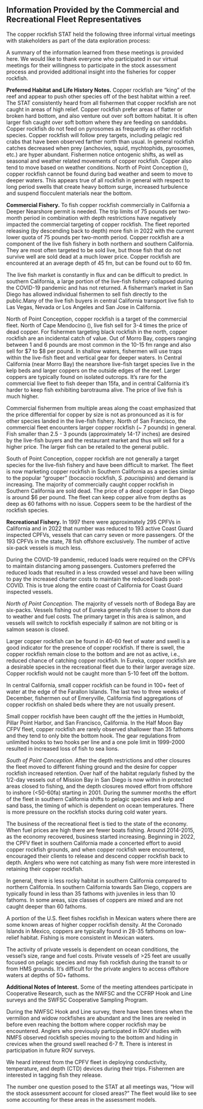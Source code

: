 ## Information Provided by the Commercial and Recreational Fleet Representatives


The copper rockfish STAT held the following three informal virtual meetings with stakeholders as part of the data exploration process:

\begin{enumerate}

    \item Copper Rockfish and the Commercial Fisheries on January 10, 2023 with 24 attendees
    \item Copper Rockfish and the Recreational Fishery South of Point Conception on January 23, 2023 with 17 attendees
    \item Copper Rockfish and the Recreational Fishery North of Point Conception on January 30, 2023 with 19 attendees
    
\end{enumerate}


A summary of the information learned from these meetings is provided here. We would like to thank everyone who participated in our virtual meetings for their willingness to participate in the stock assessment process and provided additional insight into the fisheries for copper rockfish.

**Preferred Habitat and Life History Notes.** Copper rockfish are "king" of the reef and appear to push other species off of the best habitat within a reef. The STAT consistently heard from all fishermen that copper rockfish are not caught in areas of high relief. Copper rockfish prefer areas of flatter or broken hard bottom, and also venture out over soft bottom habitat. It is often larger fish caught over soft bottom where they are feeding on sanddabs. Copper rockfish do not feed on pyrosomes as frequently as other rockfish species.  Copper rockfish will follow prey targets, including pelagic red crabs that have been observed farther north than usual. In general rockfish catches decreased when prey (anchovies, squid, mychtophids, pyrosomes, etc.) are hyper abundant. Fishermen notice ontogenic shifts, as well as seasonal and weather related movements of copper rockfish. Copper also tend to move based on weather conditions. North of Point Conception (\PtC), copper rockfish cannot be found during bad weather and seem to move to deeper waters. This appears true of all rockfish in general with respect to long period swells that create heavy bottom surge, increased turbulence and suspend flocculent materials near the bottom. 


**Commercial Fishery.** To fish copper rockfish commercially in California a Deeper Nearshore permit is needed.  The trip limits of 75 pounds per two-month period in combination with depth restrictions have negatively impacted the commercial targeting of copper rockfish. The fleet reported releasing (by descending back to depth) more fish in 2022 with the current lower quota of 75 pounds per two-month period. Copper rockfish are a component of the live fish fishery in both northern and southern California. They are most often targeted to be sold live, but those fish that do not survive well are sold dead at a much lower price. 
Copper rockfish are encountered at an average depth of 45 fm, but can be found out to 60 fm. 

The live fish market is constantly in flux and can be difficult to predict. In southern California, a large portion of the live-fish fishery collapsed during the COVID-19 pandemic and has not returned. A fisherman's market in San Diego has allowed individual fishermen to sell fish directly to the public.Many of the live fish buyers in central California transport live fish to Las Vegas, Nevada or Los Angeles and San Jose in California. 

North of Point Conception, copper rockfish is a target of the commercial fleet. North of Cape Mendocino (\CapeM), live fish sell for 3-4 times the price of dead copper. For fishermen targeting black rockfish in the north, copper rockfish are an incidental catch of value.  Out of Morro Bay, coppers ranging between 1 and 6 pounds are most common in the 10-15 fm range and also sell for $7 to $8 per pound. In shallow waters, fishermen will use traps within the live-fish fleet and vertical gear for deeper waters. In Central California (near Morro Bay) the nearshore live-fish target species live in the kelp beds and larger coppers on the outside edges of the reef. Larger coppers are typically found on isolated outcrops. It's rare for the commercial live fleet to fish deeper than 15fa, and in central California it's harder to keep fish exhibiting barotrauma alive. The price of live fish is much higher.

Commercial fishermen from multiple areas along the coast emphasized that the price differential for copper by size is not as pronounced as it is for other species landed in the live-fish fishery. North of San Francisco, the commercial fleet encounters larger copper rockfish (~ 7 pounds) in general.  Fish smaller than 2.5 - 3 pounds (approximately 14-17 inches) are desired by the live-fish buyers and the restaurant market and thus will sell for a higher price. The larger fish can be retailed to the general public.

South of Point Conception, copper rockfish are not generally a target species for the live-fish fishery and have been difficult to market. The fleet is now marketing copper rockfish in Southern California as a species similar to the popular "grouper" (bocaccio rockfish, *S. paucispinis*) and demand is increasing. The majority of commercially caught copper rockfish in Southern California are sold dead.  The price of a dead copper in San Diego is around $6 per pound. The fleet can keep copper alive from depths as deep as 60 fathoms with no issue. Coppers seem to be the hardiest of the rockfish species. 


**Recreational Fishery.** In 1997 there were approximately 295 CPFVs in California and in 2022 that number was reduced to 193 active Coast Guard inspected CPFVs, vessels that can carry seven or more passengers. Of the 193 CPFVs in the state, 78 fish offshore exclusively. The number of active six-pack vessels is much less.

During the COVID-19 pandemic, reduced loads were required on the CPFVs to maintain distancing among passengers. Customers preferred the reduced loads that resulted in a less crowded vessel and have been willing to pay the increased charter costs to maintain the reduced loads post-COVID. This is true along the entire coast of California for Coast Guard inspected vessels.

*North of Point Conception.* The majority of vessels north of Bodega Bay are six-packs. Vessels fishing out of Eureka generally fish closer to shore due to weather and fuel costs. The primary target in this area is salmon, and vessels will switch to rockfish especially if salmon are not biting or is salmon season is closed.

Larger copper rockfish can be found in 40-60 feet of water and swell is a good indicator for the presence of copper rockfish. If there is swell, the copper rockfish remain close to the bottom and are not as active, i.e., reduced chance of catching copper rockfish.  In Eureka, copper rockfish are a desirable species in the recreational fleet due to their larger average size. Copper rockfish would not be caught more than 5-10 feet off the bottom. 

In central California, small copper rockfish can be found in 100+ feet of water at the edge of the Farallon Islands. The last two to three weeks of December, fishermen out of Emeryville, California find aggregations of copper rockfish on shaled beds where they are not usually present.

Small copper rockfish have been caught off the the jetties in Humboldt, Pillar Point Harbor, and San Francisco, California. In the Half Moon Bay CFPV fleet, copper rockfish are rarely observed shallower than 35 fathoms and they tend to only bite the bottom hook. The gear regulations from unlimited hooks to two hooks per line and a one pole limit in 1999-2000 resulted in increased loss of fish to sea lions. 

*South of Point Conception.* After the depth restrictions and other closures the fleet moved to different fishing ground and the desire for copper rockfish increased retention. Over half of the habitat regularly fished by the 1/2-day vessels out of Mission Bay in San Diego is now within in protected areas closed to fishing, and the depth closures moved effort from offshore to inshore (<50-60fa) starting in 2001. During the summer months the effort of the fleet in southern California shifts to pelagic species and kelp and sand bass, the timing of which is dependent on ocean temperatures. There is more pressure on the rockfish stocks during cold water years.

The business of the recreational fleet is tied to the state of the economy. When fuel prices are high there are fewer boats fishing. Around 2014-2015, as the economy recovered, business started increasing.  Beginning in 2022, the CPFV fleet in southern California made a concerted effort to avoid copper rockfish grounds, and when copper rockfish were encountered, encouraged their clients to release and descend copper rockfish back to depth. Anglers who were not catching as many fish were more interested in retaining their copper rockfish.

In general, there is less rocky habitat in southern California compared to northern California. In southern California towards San Diego, coppers are typically found in less than 35 fathoms with juveniles in less than 10 fathoms. In some areas, size classes of coppers are mixed and are not caught deeper than 60 fathoms.

A portion of the U.S. fleet fishes rockfish in Mexican waters where there are some known areas of higher copper rockfish density. At the Coronado Islands in Mexico, coppers are typically found in 28-35 fathoms on low-relief habitat. Fishing is more consistent in Mexican waters.

The activity of private vessels is dependent on ocean conditions, the vessel's size, range and fuel costs. Private vessels of >25 feet are usually focused on pelagic species and may fish rockfish during the transit to or from HMS grounds.  It's difficult for the private anglers to access offshore waters at depths of 50+ fathoms.



**Additional Notes of Interest.** Some of the meeting attendees participate in Cooperative Research, such as the NWFSC and the CCFRP Hook and Line surveys and the SWFSC Cooperative Sampling Program.

During the NWFSC Hook and Line survey, there have been times when the vermilion and widow rockfishes are abundant and the lines are reeled in before even reaching the bottom where copper rockfish may be encountered. Anglers who previously participated in ROV studies with NMFS observed rockfish species moving to the bottom and hiding in crevices when the ground swell reached 6-7 ft. There is interest in participation in future ROV surveys.  

We heard interest from the CPFV fleet in deploying conductivity, temperature, and depth (CTD) devices during their trips. Fishermen are interested in tagging fish they release.

The number one question posed to the STAT at all meetings was, "How will the stock assessment account for closed areas?" The fleet would like to see some accounting for these areas in the assessment models.
